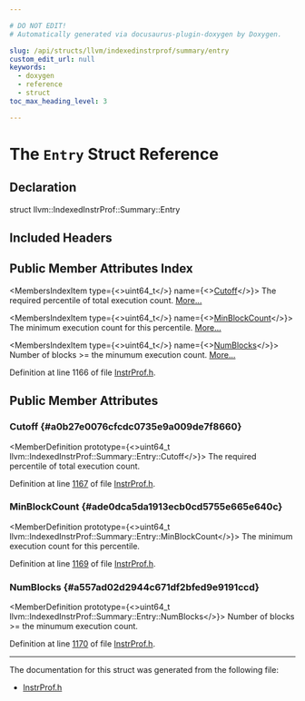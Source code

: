 ```yaml
---

# DO NOT EDIT!
# Automatically generated via docusaurus-plugin-doxygen by Doxygen.

slug: /api/structs/llvm/indexedinstrprof/summary/entry
custom_edit_url: null
keywords:
  - doxygen
  - reference
  - struct
toc_max_heading_level: 3

---
```





# The `Entry` Struct Reference

<DoxygenPage pluginConfig={pluginConfig}>



## Declaration

<CodeBlock>struct llvm::IndexedInstrProf::Summary::Entry</CodeBlock>

## Included Headers

<IncludesList>
<IncludesListItem
  filePath="llvm/ProfileData/InstrProf.h"
  permalink="/docs/api/files/include/include/llvm/include/llvm/profiledata/instrprof-h"
  isLocal="true" />
</IncludesList>

## Public Member Attributes Index

<MembersIndex>

<MembersIndexItem
  type={<>uint64&#95;t</>}
  name={<><a href="#a0b27e0076cfcdc0735e9a009de7f8660">Cutoff</a></>}>
The required percentile of total execution count. <a href="#a0b27e0076cfcdc0735e9a009de7f8660">More...</a>
</MembersIndexItem>

<MembersIndexItem
  type={<>uint64&#95;t</>}
  name={<><a href="#ade0dca5da1913ecb0cd5755e665e640c">MinBlockCount</a></>}>
The minimum execution count for this percentile. <a href="#ade0dca5da1913ecb0cd5755e665e640c">More...</a>
</MembersIndexItem>

<MembersIndexItem
  type={<>uint64&#95;t</>}
  name={<><a href="#a557ad02d2944c671df2bfed9e9191ccd">NumBlocks</a></>}>
Number of blocks &gt;= the minumum execution count. <a href="#a557ad02d2944c671df2bfed9e9191ccd">More...</a>
</MembersIndexItem>

</MembersIndex>


Definition at line 1166 of file <a href="/docs/api/files/include/include/llvm/include/llvm/profiledata/instrprof-h">InstrProf.h</a>.

<SectionDefinition>

## Public Member Attributes

### Cutoff {#a0b27e0076cfcdc0735e9a009de7f8660}

<MemberDefinition
  prototype={<>uint64&#95;t llvm::IndexedInstrProf::Summary::Entry::Cutoff</>}>
The required percentile of total execution count.

Definition at line <a href="/docs/api/files/include/include/llvm/include/llvm/profiledata/instrprof-h/#l01167">1167</a> of file <a href="/docs/api/files/include/include/llvm/include/llvm/profiledata/instrprof-h">InstrProf.h</a>.
</MemberDefinition>

### MinBlockCount {#ade0dca5da1913ecb0cd5755e665e640c}

<MemberDefinition
  prototype={<>uint64&#95;t llvm::IndexedInstrProf::Summary::Entry::MinBlockCount</>}>
The minimum execution count for this percentile.

Definition at line <a href="/docs/api/files/include/include/llvm/include/llvm/profiledata/instrprof-h/#l01169">1169</a> of file <a href="/docs/api/files/include/include/llvm/include/llvm/profiledata/instrprof-h">InstrProf.h</a>.
</MemberDefinition>

### NumBlocks {#a557ad02d2944c671df2bfed9e9191ccd}

<MemberDefinition
  prototype={<>uint64&#95;t llvm::IndexedInstrProf::Summary::Entry::NumBlocks</>}>
Number of blocks &gt;= the minumum execution count.

Definition at line <a href="/docs/api/files/include/include/llvm/include/llvm/profiledata/instrprof-h/#l01170">1170</a> of file <a href="/docs/api/files/include/include/llvm/include/llvm/profiledata/instrprof-h">InstrProf.h</a>.
</MemberDefinition>

</SectionDefinition>

<hr/>

The documentation for this struct was generated from the following file:

<ul>
<li><a href="/docs/api/files/include/include/llvm/include/llvm/profiledata/instrprof-h">InstrProf.h</a></li>
</ul>

</DoxygenPage>
